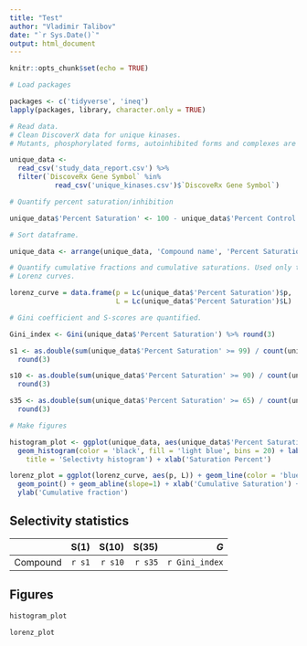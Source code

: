 ```yaml
---
title: "Test"
author: "Vladimir Talibov"
date: "`r Sys.Date()`"
output: html_document
---
```


```r
knitr::opts_chunk$set(echo = TRUE)
```

``` r
# Load packages

packages <- c('tidyverse', 'ineq')
lapply(packages, library, character.only = TRUE)

# Read data.
# Clean DiscoverX data for unique kinases.
# Mutants, phosphorylated forms, autoinhibited forms and complexes are discarded.

unique_data <- 
  read_csv('study_data_report.csv') %>% 
  filter(`DiscoveRx Gene Symbol` %in%
           read_csv('unique_kinases.csv')$`DiscoveRx Gene Symbol`)

# Quantify percent saturation/inhibition

unique_data$'Percent Saturation' <- 100 - unique_data$'Percent Control'

# Sort dataframe.

unique_data <- arrange(unique_data, 'Compound name', 'Percent Saturation')

# Quantify cumulative fractions and cumulative saturations. Used only to plot
# Lorenz curves.

lorenz_curve = data.frame(p = Lc(unique_data$'Percent Saturation')$p, 
                          L = Lc(unique_data$'Percent Saturation')$L)

# Gini coefficient and S-scores are quantified.

Gini_index <- Gini(unique_data$'Percent Saturation') %>% round(3)

s1 <- as.double(sum(unique_data$'Percent Saturation' >= 99) / count(unique_data)) %>%
  round(3)

s10 <- as.double(sum(unique_data$'Percent Saturation' >= 90) / count(unique_data)) %>%
  round(3)

s35 <- as.double(sum(unique_data$'Percent Saturation' >= 65) / count(unique_data)) %>%
  round(3)

# Make figures

histogram_plot <- ggplot(unique_data, aes(unique_data$'Percent Saturation')) +
  geom_histogram(color = 'black', fill = 'light blue', bins = 20) + labs(
    title = 'Selectivty histogram') + xlab('Saturation Percent')

lorenz_plot = ggplot(lorenz_curve, aes(p, L)) + geom_line(color = 'blue') + 
  geom_point() + geom_abline(slope=1) + xlab('Cumulative Saturation') + 
  ylab('Cumulative fraction')
```

## Selectivity statistics

|          |     S(1) |      S(10) |      S(35) |              *G* |
|:---------|---------:|-----------:|-----------:|-----------------:|
|Compound  | ``r s1`` | ``r s10``  |  ``r s35`` | ``r Gini_index`` |

## Figures

```r
histogram_plot
```

```r
lorenz_plot
```
